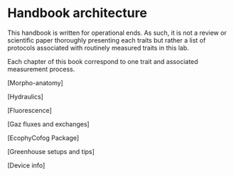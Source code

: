 # Handbook architecture

This handbook is written for operational ends. As such, it is not a review or scientific paper thoroughly presenting each traits but rather a list of protocols associated with routinely measured traits in this lab.

Each chapter of this book correspond to one trait and associated measurement process.

[Morpho-anatomy]

[Hydraulics]

[Fluorescence]
 
[Gaz fluxes and exchanges]
 
[EcophyCofog Package]

[Greenhouse setups and tips]

[Device info]

